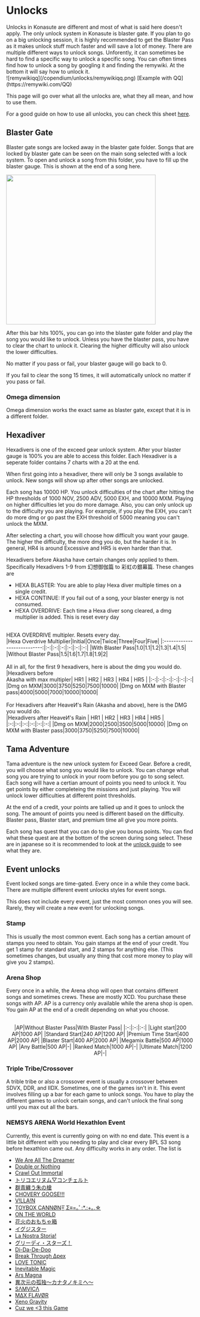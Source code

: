 
# Unlocks
<Callout>
Unlocks in Konasute are different and most of what is said here doesn't apply. The only unlock system in Konasute is blaster gate.
</Callout>
<Callout>
If you plan to go on a big unlocking session, it is highly recommended to get the Blaster Pass as it makes unlock stuff much faster and will save a lot of money. 
</Callout>
There are multiple different ways to unlock songs. Unforently, it can sometimes
be hard to find a specific way to unlock a specific song. You can often times
find how to unlock a song by googling it and finding the remywiki. At the bottom
it will say how to unlock it. 
<div className="flex items-center justify-center">
![remywikiqq](/copendium/unlocks/remywikiqq.png)
[Example with QQ](https://remywiki.com/QQ)
</div>

This page will go over what all the unlocks are, what they all mean, and how to use them.

For a good guide on how to use all unlocks, you can check this sheet [here](https://docs.google.com/spreadsheets/d/1VBYWSUaKqHUOyfCtvkHFYBSnEPwxhTh8-m4UlU8zUL0/edit?gid=594247546#gid=594247546).

## Blaster Gate
Blaster gate songs are locked away in the blaster gate folder. Songs that are
locked by blaster gate can be seen on the main song selected with a lock system.
To open and unlock a song from this folder, you have to fill up the blaster
gauge. This is shown at the end of a song here.

<div className="flex items-center justify-center">
  <img src='/copendium/unlocks/blastergauge.png' width="400"/>
</div>

After this bar hits 100%, you can go into the blaster gate folder and play the
song you would like to unlock. Unless you have the blaster pass, you have to
clear the chart to unlock it. Clearing the higher difficulty will also unlock
the lower difficulties.

No matter if you pass or fail, your blaster gauge will go back to 0.

If you fail to clear the song 15 times, it will automatically unlock no matter if you pass or fail.

### Omega dimension
Omega dimension works the exact same as blaster gate, except that it is in a different folder. 

## Hexadiver
Hexadivers is one of the exceed gear unlock system. After your blaster gauge is
100% you are able to access this folder. Each Hexadiver is a seperate folder
contains 7 charts with a 20 at the end. 

When first going into a hexadiver, there will only be 3 songs available to unlock. New songs will show up after other songs are unlocked. 

Each song has 10000 HP. You unlock difficulties of the chart after hitting the
HP thresholds of 1000 NOV, 2500 ADV, 5000 EXH, and 10000 MXM. Playing on higher
difficulties let you do more damage. Also, you can only unlock up to the
difficulty you are playing. For example, if you play the EXH, you can't do more
dmg or go past the EXH threshold of 5000 meaning you can't unlock the MXM.

After selecting a chart, you will choose how difficult you want your gauge. The
higher the difficulty, the more dmg you do, but the harder it is. In general,
HR4 is around Excessive and HR5 is even harder than that.

Hexadivers before Akasha have certain changes only applied to them. Specifically Hexadivers 1-9 from 幻想御伽篇 to 彩虹の銀幕篇. These changes are
- HEXA BLASTER: You are able to play Hexa diver multiple times on a single credit.
- HEXA CONTINUE: If you fail out of a song, your blaster energy is not consumed.
- HEXA OVERDRIVE: Each time a Hexa diver song cleared, a dmg multiplier is added. This is reset every day
<br/>
<div className="text-center">
  HEXA OVERDRIVE multipler. Resets every day.
</div>

<div className="flex items-center justify-center">
|Hexa Overdrive Multiplier|Initial|Once|Twice|Three|Four|Five|
|:---------------------------:|:-:|:-:|:-:|:-:|:-:|:-:|
|With Blaster Pass|1.0|1.1|1.2|1.3|1.4|1.5|
|Without Blaster Pass|1.5|1.6|1.7|1.8|1.9|2|
</div>

<br/>
<div className="text-center">
  All in all, for the first 9 hexadivers, here is about the dmg you would do.
</div>
<div className="flex items-center justify-center">
|Hexadivers before <br/> Akasha with max multipler| HR1 | HR2 | HR3 | HR4 | HR5 |
|:-:|:-:|:-:|:-:|:-:|:-:|
|Dmg on MXM|3000|3750|5250|7500|10000|
|Dmg on MXM with Blaster pass|4000|5000|7000|10000|10000|
</div>

<br/>
<div className="text-center">
  For Hexadivers after HeaveИ's Rain (Akasha and above), here is the DMG you would do.
</div>
<div className="flex items-center justify-center">
|Hexadivers after HeaveИ's Rain | HR1 | HR2 | HR3 | HR4 | HR5 |
|:-:|:-:|:-:|:-:|:-:|:-:|
|Dmg on MXM|2000|2500|3500|5000|10000|
|Dmg on MXM with Blaster pass|3000|3750|5250|7500|10000|
</div>

## Tama Adventure
Tama adventure is the new unlock system for Exceed Gear. Before a credit, you
will choose what song you would like to unlock. You can change what song you are
trying to unlock in your room before you go to song select. Each song will have
a certian amount of points you need to unlock it. You get points by either
completeing the missions and just playing. You will unlock lower difficulties at
different point thresholds.

At the end of a credit, your points are tallied up and it goes to unlock the
song. The amount of points you need is different based on the difficulty.
Blaster pass, Blaster start, and premium time all give you more points.

Each song has quest that you can do to give you bonus points. You can find what
these quest are at the bottom of the screen during song select. These are in
japanese so it is recommended to look at the [unlock
guide](https://docs.google.com/spreadsheets/d/1VBYWSUaKqHUOyfCtvkHFYBSnEPwxhTh8-m4UlU8zUL0/edit?gid=594247546#gid=594247546)
to see what they are.

## Event unlocks
Event locked songs are time-gated. Every once in a while they come back. There are multiple different event unlocks styles for event songs. 

This does not include every event, just the most common ones you will see. Rarely, they will create a new event for unlocking songs. 

### Stamp
This is usually the most common event. Each song has a certian amount of stamps
you need to obtain. You gain stamps at the end of your credit. You get 1 stamp
for standard start, and 2 stamps for anything else. (This sometimes changes, but
usually any thing that cost more money to play will give you 2 stamps).

### Arena Shop
Every once in a while, the Arena shop will open that contains different songs
and sometimes crews. These are mostly XCD. You purchase these songs with AP. AP
is a currency only available while the arena shop is open. You gain AP at the
end of a credit depending on what you choose.

<center>
<br/>
|AP|Without Blaster Pass|With Blaster Pass|
|:-:|:-:|:-:|
|Light start|200 AP|1000 AP|
|Standard Start|240 AP|1200 AP|
|Premium Time Start|400 AP|2000 AP|
|Blaster Start|400 AP|2000 AP|
|Megamix Battle|500 AP|1000 AP|
|Any Battle|500 AP|-|
|Ranked Match|1000 AP|-|
|Ultimate Match|1200 AP|-|
</center>

### Triple Tribe/Crossover
A trible tribe or also a crossover event is usually a crossover between SDVX,
DDR, and IIDX. Sometimes, one of the games isn't in it. This event involves
filling up a bar for each game to unlock songs. You have to play the different
games to unlock certain songs, and can't unlock the final song until you max out
all the bars.

### NEMSYS ARENA World Hexathlon Event
Currently, this event is currently going on with no end date. This event is a
little bit different with you needing to play and clear every BPL S3 song before
hexathlon came out. Any difficulty works in any order. The list is
- [We Are All The Dreamer](https://remywiki.com/We_Are_All_The_Dreamer)
- [Double or Nothing](https://remywiki.com/Double_or_Nothing)
- [Crawl Out Immortal](https://remywiki.com/Crawl_Out_Immortal)
- [トリコエリヌム▽コンチェルト](https://remywiki.com/Tricoelinum_concerto)
- [群青纏う朱の槍](https://remywiki.com/Gunjou_matou_ake_no_yari)
- [CHOVERY GOOSE!!!](https://remywiki.com/CHOVERY_GOOSE!!!)
- [V!LLA!N](https://remywiki.com/V!LLA!N)
- [TOYBOX CANNØN=͟͟͞ Σ≡=｡ﾟ:*.:+｡.☆](https://remywiki.com/TOYBOX_CANNON)
- [ON THE WORLD](https://remywiki.com/ON_THE_WORLD)
- [花火のおもちゃ箱](https://remywiki.com/Hanabi_no_omochabako)
- [イグジスター](https://remywiki.com/Exister)
- [La Nostra Storia!](https://remywiki.com/La_Nostra_Storia!)
- [グリーディ・スターズ！](https://remywiki.com/Greedy_stars!)
- [Di-Da-De-Doo](https://remywiki.com/Di-Da-De-Doo)
- [Break Through Δpex](https://remywiki.com/Break_Through_Apex)
- [LOVE TONIC](https://remywiki.com/LOVE_TONIC)
- [Inevitable Magic](https://remywiki.com/Inevitable_Magic)
- [Ars Magna](https://remywiki.com/Ars_Magna)
- [異次元の孤独～カナタノキミヘ～](https://remywiki.com/Ijigen_no_kodoku~kanata_no_kimi_e~)
- [SΛMVICΛ](https://remywiki.com/SAMVICA)
- [MΔX FLAVØR](https://remywiki.com/MAX_FLAVOR)
- [Xeno Gravity](https://remywiki.com/Xeno_Gravity)
- [Cuz we \<3 this Game](https://remywiki.com/Cuz_we_love_this_Game)



